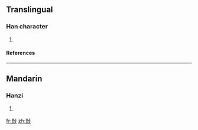 ==Translingual==
===Han character===
{{Han char|rn=66|rad=攴|as=10|sn=14|four=|canj=山廿卜水 (UTYE)}}
# {{defn|Han|sort=攴10}}
====References====
{{Han ref|kx=0474.250|dkj=13331|dj=0828.100|hdz=21471.050|uh=6571|ud=25969}}

----
==Mandarin==
===Hanzi===
{{cmn-hanzi|pin=[[ái]] (ai2), [[zhú]] (zhu2)|wg=ai<sup>2</sup>, chu<sup>2</sup>}}
# {{defn|Mandarin}}

[[fr:敱]]
[[zh:敱]]